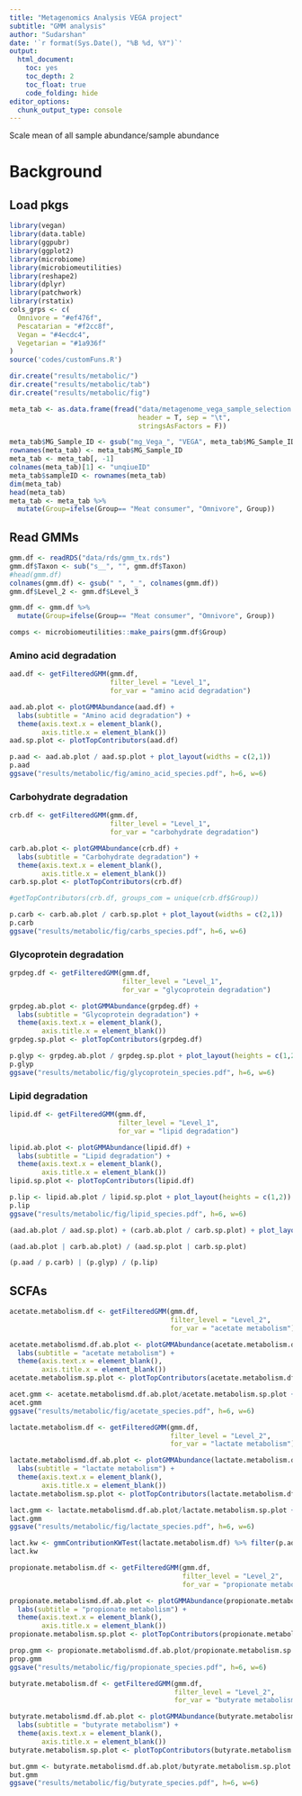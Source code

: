 ```yaml
---
title: "Metagenomics Analysis VEGA project"
subtitle: "GMM analysis"
author: "Sudarshan"
date: '`r format(Sys.Date(), "%B %d, %Y")`'
output: 
  html_document: 
    toc: yes
    toc_depth: 2
    toc_float: true
    code_folding: hide  
editor_options: 
  chunk_output_type: console
---
```


Scale mean of all sample abundance/sample abundance

# Background  

## Load pkgs  
```r

library(vegan)
library(data.table)
library(ggpubr)
library(ggplot2)
library(microbiome)
library(microbiomeutilities)
library(reshape2)
library(dplyr)
library(patchwork)
library(rstatix)
cols_grps <- c(
  Omnivore = "#ef476f",
  Pescatarian = "#f2cc8f",
  Vegan = "#4ecdc4",
  Vegetarian = "#1a936f"
)
source('codes/customFuns.R')

dir.create("results/metabolic/")
dir.create("results/metabolic/tab")
dir.create("results/metabolic/fig")
```

```r
meta_tab <- as.data.frame(fread("data/metagenome_vega_sample_selection.txt",
                                header = T, sep = "\t", 
                                stringsAsFactors = F))

meta_tab$MG_Sample_ID <- gsub("mg_Vega_", "VEGA", meta_tab$MG_Sample_ID)
rownames(meta_tab) <- meta_tab$MG_Sample_ID
meta_tab <- meta_tab[, -1]
colnames(meta_tab)[1] <- "unqiueID"
meta_tab$sampleID <- rownames(meta_tab)
dim(meta_tab)
head(meta_tab)
meta_tab <- meta_tab %>% 
  mutate(Group=ifelse(Group== "Meat consumer", "Omnivore", Group))
```

## Read GMMs  
```r
gmm.df <- readRDS("data/rds/gmm_tx.rds")
gmm.df$Taxon <- sub("s__", "", gmm.df$Taxon)
#head(gmm.df)
colnames(gmm.df) <- gsub(" ", "_", colnames(gmm.df))
gmm.df$Level_2 <- gmm.df$Level_3

gmm.df <- gmm.df %>% 
  mutate(Group=ifelse(Group== "Meat consumer", "Omnivore", Group))

```

```r
comps <- microbiomeutilities::make_pairs(gmm.df$Group)
```

### Amino acid degradation   

```r
aad.df <- getFilteredGMM(gmm.df,
                         filter_level = "Level_1",
                         for_var = "amino acid degradation")

aad.ab.plot <- plotGMMAbundance(aad.df) + 
  labs(subtitle = "Amino acid degradation") + 
  theme(axis.text.x = element_blank(),
        axis.title.x = element_blank()) 
aad.sp.plot <- plotTopContributors(aad.df) 

p.aad <- aad.ab.plot / aad.sp.plot + plot_layout(widths = c(2,1))
p.aad
ggsave("results/metabolic/fig/amino_acid_species.pdf", h=6, w=6)

```

### Carbohydrate degradation  
```r
crb.df <- getFilteredGMM(gmm.df,
                         filter_level = "Level_1",
                         for_var = "carbohydrate degradation")

carb.ab.plot <- plotGMMAbundance(crb.df) + 
  labs(subtitle = "Carbohydrate degradation") + 
  theme(axis.text.x = element_blank(),
        axis.title.x = element_blank())
carb.sp.plot <- plotTopContributors(crb.df) 

#getTopContributors(crb.df, groups_com = unique(crb.df$Group))

p.carb <- carb.ab.plot / carb.sp.plot + plot_layout(widths = c(2,1))
p.carb
ggsave("results/metabolic/fig/carbs_species.pdf", h=6, w=6)

```

### Glycoprotein degradation  
```r
grpdeg.df <- getFilteredGMM(gmm.df,
                            filter_level = "Level_1",
                            for_var = "glycoprotein degradation")

grpdeg.ab.plot <- plotGMMAbundance(grpdeg.df) + 
  labs(subtitle = "Glycoprotein degradation") + 
  theme(axis.text.x = element_blank(),
        axis.title.x = element_blank())
grpdeg.sp.plot <- plotTopContributors(grpdeg.df) 

p.glyp <- grpdeg.ab.plot / grpdeg.sp.plot + plot_layout(heights = c(1,2))
p.glyp
ggsave("results/metabolic/fig/glycoprotein_species.pdf", h=6, w=6)

```

### Lipid degradation  
```r
lipid.df <- getFilteredGMM(gmm.df,
                           filter_level = "Level_1",
                           for_var = "lipid degradation")

lipid.ab.plot <- plotGMMAbundance(lipid.df) + 
  labs(subtitle = "Lipid degradation") + 
  theme(axis.text.x = element_blank(),
        axis.title.x = element_blank())
lipid.sp.plot <- plotTopContributors(lipid.df)  

p.lip <- lipid.ab.plot / lipid.sp.plot + plot_layout(heights = c(1,2))
p.lip
ggsave("results/metabolic/fig/lipid_species.pdf", h=6, w=6)

```

```r

(aad.ab.plot / aad.sp.plot) + (carb.ab.plot / carb.sp.plot) + plot_layout(widths = c(2,1,4,2)) 

(aad.ab.plot | carb.ab.plot) / (aad.sp.plot | carb.sp.plot)

(p.aad / p.carb) | (p.glyp) / (p.lip)
```


## SCFAs

```r
acetate.metabolism.df <- getFilteredGMM(gmm.df,
                                        filter_level = "Level_2",
                                        for_var = "acetate metabolism")

acetate.metabolismd.df.ab.plot <- plotGMMAbundance(acetate.metabolism.df) + 
  labs(subtitle = "acetate metabolism") + 
  theme(axis.text.x = element_blank(),
        axis.title.x = element_blank())
acetate.metabolism.sp.plot <- plotTopContributors(acetate.metabolism.df, top.bugs=6)

acet.gmm <- acetate.metabolismd.df.ab.plot/acetate.metabolism.sp.plot + plot_layout(heights = c(1,2))
acet.gmm
ggsave("results/metabolic/fig/acetate_species.pdf", h=6, w=6)

```

```r
lactate.metabolism.df <- getFilteredGMM(gmm.df,
                                        filter_level = "Level_2",
                                        for_var = "lactate metabolism")

lactate.metabolismd.df.ab.plot <- plotGMMAbundance(lactate.metabolism.df) + 
  labs(subtitle = "lactate metabolism") + 
  theme(axis.text.x = element_blank(),
        axis.title.x = element_blank())
lactate.metabolism.sp.plot <- plotTopContributors(lactate.metabolism.df, top.bugs=6)

lact.gmm <- lactate.metabolismd.df.ab.plot/lactate.metabolism.sp.plot + plot_layout(heights = c(1,2))
lact.gmm
ggsave("results/metabolic/fig/lactate_species.pdf", h=6, w=6)

lact.kw <- gmmContributionKWTest(lactate.metabolism.df) %>% filter(p.adj <= 0.05)
lact.kw
```


```r
propionate.metabolism.df <- getFilteredGMM(gmm.df,
                                           filter_level = "Level_2",
                                           for_var = "propionate metabolism")

propionate.metabolismd.df.ab.plot <- plotGMMAbundance(propionate.metabolism.df) + 
  labs(subtitle = "propionate metabolism") + 
  theme(axis.text.x = element_blank(),
        axis.title.x = element_blank())
propionate.metabolism.sp.plot <- plotTopContributors(propionate.metabolism.df, top.bugs=6)

prop.gmm <- propionate.metabolismd.df.ab.plot/propionate.metabolism.sp.plot + plot_layout(heights = c(1,2))
prop.gmm
ggsave("results/metabolic/fig/propionate_species.pdf", h=6, w=6)

```


```r
butyrate.metabolism.df <- getFilteredGMM(gmm.df,
                                         filter_level = "Level_2",
                                         for_var = "butyrate metabolism")

butyrate.metabolismd.df.ab.plot <- plotGMMAbundance(butyrate.metabolism.df) + 
  labs(subtitle = "butyrate metabolism") + 
  theme(axis.text.x = element_blank(),
        axis.title.x = element_blank())
butyrate.metabolism.sp.plot <- plotTopContributors(butyrate.metabolism.df, top.bugs=6)

but.gmm <- butyrate.metabolismd.df.ab.plot/butyrate.metabolism.sp.plot + plot_layout(heights = c(1,2))
but.gmm
ggsave("results/metabolic/fig/butyrate_species.pdf", h=6, w=6)

```



